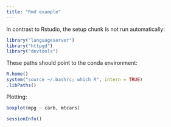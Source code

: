 ```yaml
---
title: "Rmd example"
---
```



In contrast to Rstudio, the setup chunk is not run automatically:
```r
library("languageserver")
library("httpgd")
library("devtools")
```


These paths should point to the conda environment:
```r
R.home()
system("source ~/.bashrc; which R", intern = TRUE)
.libPaths()
```

Plotting:
```r
boxplot(mpg ~ carb, mtcars)
```

```r
sessionInfo()
```


